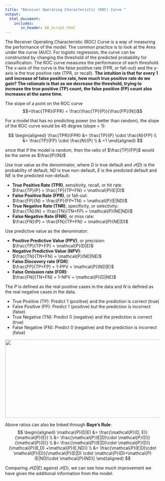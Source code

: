 ```yaml
---
title: "Receiver Operating Characteristic (ROC) Curve "
output: 
  html_document:
    includes:
       in_header: GA_Script.html
---
```


The Receiver Operating Characteristic (ROC) Curve is a way of measuring the performance of the model. The common practice is to look at the Area under the curve (AUC). For logistic regression, the curve can be constructed by changing the threshold of the predicted probability for classification. The ROC curve measures the performance of each threshold. The x-axis of the curve is the false positive rate (FPR, or fall-out) and the y-axis is the true positive rate (TPR, or recall). **The intuition is that for every 1 unit increase of false positive rate, how much true positive rate do we gain? The rationale is that as we decrease the threshold, trying to increase the true positive (TP) count, the false positive (FP) count also increases at the same time.**

The slope of a point on the ROC curve
$$=\frac{TPR}{FPR} = \frac{\frac{TP}{P}}{\frac{FP}{N}}$$

For a model that has no predicting power (no better than random), the slope of the ROC curve would be 45 degree (slope = 1):

$$
\begin{aligned}
\frac{TPR}{FPR} &= \frac{TP}{P} \cdot \frac{N}{FP} \\
&= \frac{TP}{FP} \cdot \frac{N}{P} \\
& =1
\end{aligned}
$$

since that if the model is random, then the ratio of $\frac{TP}{FP}$ would be the same as $\frac{P}{N}$

Use true value as the denominator, where $D$ is true default and $\mathcal{P}(D)$ is the probability of default, $ND$ is true non-default, $E$ is the predicted default and $NE$ is the predicted non-default.

* **True Positive Rate (TPR)**, sensitivity, recall, or hit rate:  
  $\frac{TP}{P} = \frac{TP}{TP+FN} = \mathcal{P}(E|D)$
* **False Positive Rate (FPR)**, or fall-out:  
  $\frac{FP}{N} = \frac{FP}{FP+TN} = \mathcal{P}(E|ND)$
* **True Negative Rate (TNR)**, specificity, or selectivity:  
  $\frac{TN}{N} = \frac{TN}{TN+FP} = \mathcal{P}(NE|ND)$
* **False Negative Rate (FNR)**, or miss rate:  
  $\frac{FN}{P} = \frac{FN}{TP+FN} = \mathcal{P}(NE|D)$

Use predictive value as the denominator:

* **Positive Predictive Value (PPV)**, or precision:  
  $\frac{TP}{TP+FP} = \mathcal{P}(D|E)$
* **Negative Predictive Value (NPV)**:  
  $\frac{TN}{TN+FN} = \mathcal{P}(ND|NE)$
* **False Discovery rate (FDR)**:  
  $\frac{FP}{TP+FP} = 1-PPV = \mathcal{P}(ND|E)$
* **False Omission rate (FOR)**:  
  $\frac{FN}{TN+FN} = 1-NPV = \mathcal{P}(D|NE)$
  
The $P$ is defined as the real positive cases in the data and $N$ is defined as the real negative cases in the data.

* True Positive (TP): Predict 1 (positive) and the prediction is correct (true)
* False Positive (FP): Predict 1 (positive) but the prediction is incorrect (false)
* True Negative (TN): Predict 0 (negative) and the prediction is correct (true)
* False Negative (FN): Predict 0 (negative) and the prediction is incorrect (false)

<img src="ConfusionMatrix.png" height="255px" width="600px" />
  
Above ratios can also be linked through **Baye's Rule**:  
$$
\begin{aligned}
\mathcal{P}(D|E) &= \frac{\mathcal{P}(D, E)}{\mathcal{P}(E)}  \\
&= \frac{\mathcal{P}(E|D)\cdot \mathcal{P}(D)}{\mathcal{P}(E)} \\
&= \frac{\mathcal{P}(E|D)\cdot \mathcal{P}(D)}{\mathcal{P}(E,D) +\mathcal{P}(E,ND)}  \\
&= \frac{\mathcal{P}(E|D)\cdot \mathcal{P}(D)}{\mathcal{P}(E|D) \cdot \mathcal{P}(D)+\mathcal{P}(E|ND)\cdot \mathcal{P}(ND)} 
\end{aligned}
$$

Comparing $\mathcal{P}(D|E)$ against $\mathcal{P}(D)$, we can see how much improvement we have given the additional information from the model.


